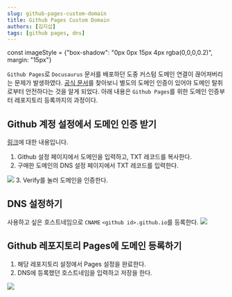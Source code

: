 ```yaml
---
slug: github-pages-custom-domain
title: Github Pages Custom Domain
authors: [김지섭]
tags: [github pages, dns]
---
```


const imageStyle = {"box-shadow": "0px 0px 15px 4px rgba(0,0,0,0.2)", margin: "15px"}

[공식 문서]: https://docs.github.com/en/pages/configuring-a-custom-domain-for-your-github-pages-site
[도메인 인증]: https://docs.github.com/en/pages/configuring-a-custom-domain-for-your-github-pages-site/verifying-your-custom-domain-for-github-pages


`Github Pages`로 `Docusaurus` 문서를 배포하던 도중 커스텀 도메인 연결이 끊어져버리는 문제가 발생하였다.
[공식 문서][공식 문서]를 찾아보니 별도의 도메인 인증이 있어야 도메인 탈취로부터 안전하다는 것을 알게 되었다.
아래 내용은 `Github Pages`를 위한 도메인 인증부터 레포지토리 등록까지의 과정이다.

<!--truncate-->

## Github 계정 설정에서 도메인 인증 받기

[링크][도메인 인증]에 대한 내용입니다.

1. Github 설정 페이지에서 도메인을 입력하고, TXT 레코드를 복사한다.
2. 구매한 도메인의 DNS 설정 페이지에서 TXT 레코드를 입력한다.
<img src={image1} style={imageStyle}/>
3. Verify를 눌러 도메인을 인증한다.

## DNS 설정하기

사용하고 싶은 호스트네임으로 `CNAME` `<github id>.github.io`를 등록한다.
<img src={image2} style={imageStyle}/>

## Github 레포지토리 Pages에 도메인 등록하기
1. 해당 레포지토리 설정에서 Pages 설정을 완료한다.
2. DNS에 등록했던 호스트네임을 입력하고 저장을 한다.
<img src={image3} style={imageStyle}/>

